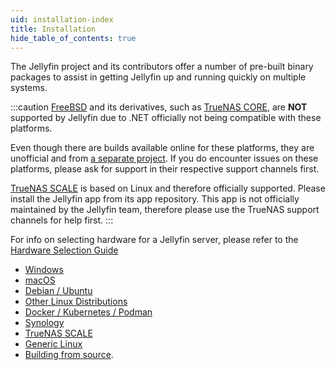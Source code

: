 ```yaml
---
uid: installation-index
title: Installation
hide_table_of_contents: true
---
```


The Jellyfin project and its contributors offer a number of pre-built binary packages to assist in getting Jellyfin up and running quickly on multiple systems.

:::caution
[FreeBSD](https://www.freebsd.org/) and its derivatives, such as [TrueNAS CORE](https://www.truenas.com/truenas-core/), are **NOT** supported by Jellyfin due to .NET officially not being compatible with these platforms.

Even though there are builds available online for these platforms, they are unofficial and from [a separate project](https://github.com/Thefrank/jellyfin-server-freebsd). If you do encounter issues on these platforms, please ask for support in their respective support channels first.

[TrueNAS SCALE](https://www.truenas.com/truenas-scale/) is based on Linux and therefore officially supported. Please install the Jellyfin app from its app repository. This app is not officially maintained by the Jellyfin team, therefore please use the TrueNAS support channels for help first.
:::

For info on selecting hardware for a Jellyfin server, please refer to the [Hardware Selection Guide](/docs/general/administration/hardware-selection)

- [Windows](/docs/general/installation/windows)
- [macOS](/docs/general/installation/macos)
- [Debian / Ubuntu](/docs/general/installation/linux#debian--ubuntu-and-derivatives)
- [Other Linux Distributions](/docs/general/installation/linux#other-distributions)
- [Docker / Kubernetes / Podman](/docs/general/installation/container)
- [Synology](/docs/general/installation/advanced/synology)
- [TrueNAS SCALE](/docs/general/installation/advanced/truenas)
- [Generic Linux](/docs/general/installation/advanced/manual#portable-linux-install)
- [Building from source](/docs/general/installation/advanced/source).
